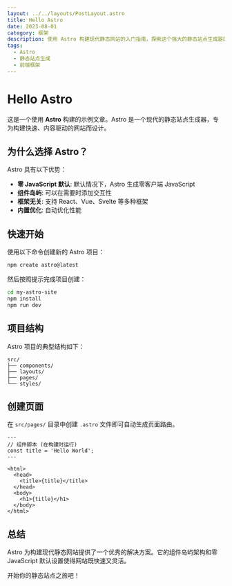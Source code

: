 ```yaml
---
layout: ../../layouts/PostLayout.astro
title: Hello Astro
date: 2023-08-01
category: 框架
description: 使用 Astro 构建现代静态网站的入门指南，探索这个强大的静态站点生成器的基本功能。
tags:
  - Astro
  - 静态站点生成
  - 前端框架
---
```


# Hello Astro

这是一个使用 **Astro** 构建的示例文章。Astro 是一个现代的静态站点生成器，专为构建快速、内容驱动的网站而设计。

## 为什么选择 Astro？

Astro 具有以下优势：

- **零 JavaScript 默认**: 默认情况下，Astro 生成零客户端 JavaScript
- **组件岛屿**: 可以在需要时添加交互性
- **框架无关**: 支持 React、Vue、Svelte 等多种框架
- **内置优化**: 自动优化性能

## 快速开始

使用以下命令创建新的 Astro 项目：

```bash
npm create astro@latest
```

然后按照提示完成项目创建：

```bash
cd my-astro-site
npm install
npm run dev
```

## 项目结构

Astro 项目的典型结构如下：

```
src/
├── components/
├── layouts/
├── pages/
└── styles/
```

## 创建页面

在 `src/pages/` 目录中创建 `.astro` 文件即可自动生成页面路由。

```astro
---
// 组件脚本 (在构建时运行)
const title = 'Hello World';
---

<html>
  <head>
    <title>{title}</title>
  </head>
  <body>
    <h1>{title}</h1>
  </body>
</html>
```

## 总结

Astro 为构建现代静态网站提供了一个优秀的解决方案。它的组件岛屿架构和零 JavaScript 默认设置使得网站既快速又灵活。

开始你的静态站点之旅吧！ 